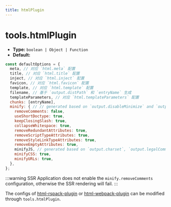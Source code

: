 ```yaml
---
title: htmlPlugin
---
```


# tools.htmlPlugin

- **Type:** `boolean | Object | Function`
- **Default:**

```js
const defaultOptions = {
  meta, // 对应 `html.meta` 配置
  title, // 对应 `html.title` 配置
  inject, // 对应 `html.inject` 配置
  favicon, // 对应 `html.favicon` 配置
  template, // 对应 `html.template` 配置
  filename, // 基于 `output.distPath` 和 `entryName` 生成
  templateParameters, // 对应 `html.templateParameters` 配置
  chunks: [entryName],
  minify: { // // generated based on `output.disableMinimize` and `output.minify`
    removeComments: false,
    useShortDoctype: true,
    keepClosingSlash: true,
    collapseWhitespace: true,
    removeRedundantAttributes: true,
    removeScriptTypeAttributes: true,
    removeStyleLinkTypeAttributes: true,
    removeEmptyAttributes: true,
    minifyJS, // generated based on `output.charset`, `output.legalComments` and `performance.removeConsole`
    minifyCSS: true,
    minifyURLs: true,
  },
};
```

:::warning
SSR Application does not enable the `minify.removeComments` configuration, otherwise the SSR rendering will fail.
:::


The configs of [html-rspack-plugin](https://github.com/rspack-contrib/html-rspack-plugin) or [html-webpack-plugin](https://github.com/jantimon/html-webpack-plugin) can be modified through `tools.htmlPlugin`.


<RsbuildConfig configName="tools.htmlPlugin" />
